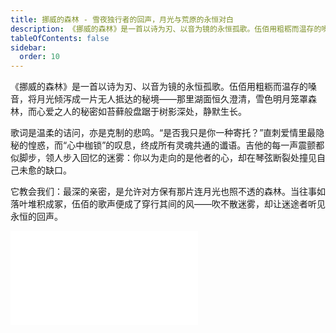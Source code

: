 ```yaml
---
title: 挪威的森林 - 雪夜独行者的回声，月光与荒原的永恒对白
description: 《挪威的森林》是一首以诗为刃、以音为镜的永恒孤歌。伍佰用粗粝而温存的嗓音，将月光倾泻成一片无人抵达的秘境——那里湖面恒久澄清，雪色明月笼罩森林，而心爱之人的秘密如苔藓般盘踞于树影深处，静默生长。歌词是温柔的诘问，亦是克制的悲鸣。“是否我只是你一种寄托？”直刺爱情里最隐秘的惶惑，而“心中枷锁”的叹息，终成所有灵魂共通的谶语。吉他的每一声震颤都似脚步，领人步入回忆的迷雾：你以为走向的是他者的心，却在琴弦断裂处撞见自己未愈的缺口。它教会我们：最深的亲密，是允许对方保有那片连月光也照不透的森林。当往事如落叶堆积成冢，伍佰的歌声便成了穿行其间的风——吹不散迷雾，却让迷途者听见永恒的回声。
tableOfContents: false
sidebar:
  order: 10
---
```


《挪威的森林》是一首以诗为刃、以音为镜的永恒孤歌。伍佰用粗粝而温存的嗓音，将月光倾泻成一片无人抵达的秘境——那里湖面恒久澄清，雪色明月笼罩森林，而心爱之人的秘密如苔藓般盘踞于树影深处，静默生长。

歌词是温柔的诘问，亦是克制的悲鸣。“是否我只是你一种寄托？”直刺爱情里最隐秘的惶惑，而“心中枷锁”的叹息，终成所有灵魂共通的谶语。吉他的每一声震颤都似脚步，领人步入回忆的迷雾：你以为走向的是他者的心，却在琴弦断裂处撞见自己未愈的缺口。

它教会我们：最深的亲密，是允许对方保有那片连月光也照不透的森林。当往事如落叶堆积成冢，伍佰的歌声便成了穿行其间的风——吹不散迷雾，却让迷途者听见永恒的回声。

<iframe class="bili-video" src="//player.bilibili.com/player.html?isOutside=true&aid=114900894621276&bvid=BV1EhbZzJEu8&cid=31223578679&p=1" scrolling="no" border="0" frameborder="no" framespacing="0" allowfullscreen="true"></iframe>